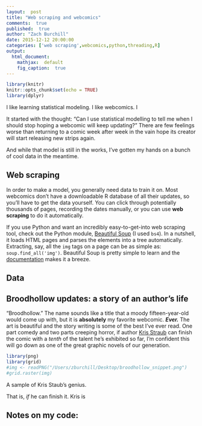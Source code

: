 ```yaml
---
layout:  post
title: "Web scraping and webcomics"
comments:  true
published:  true
author: "Zach Burchill"
date: 2015-12-12 20:00:00
categories: ['web scraping',webcomics,python,threading,R]
output:
  html_document:
    mathjax:  default
    fig_caption:  true
---
```


```r
library(knitr)
knitr::opts_chunk$set(echo = TRUE)
library(dplyr)
```

I like learning statistical modeling. I like webcomics.  I 

It started with the thought: "Can I use statistical modelling to tell me when I should stop hoping a webcomic will keep updating?"  There are few feelings worse than returning to a comic week after week in the vain hope its creator will start releasing new strips again.

And while that model is still in the works, I've gotten my hands on a bunch of cool data in the meantime.

## Web scraping

In order to make a model, you generally need data to train it on.  Most webcomics don't have a downloadable R database of all their updates, so you'll have to get the data yourself.  You can click through potentially thousands of pages, recording the dates manually, or you can use **web scraping** to do it automatically.

If you use Python and want an incredibly easy-to-get-into web scraping tool, check out the Python module, [Beautiful Soup](http://www.crummy.com/software/BeautifulSoup/) (I used `bs4`). In a nutshell, it loads HTML pages and parses the elements into a tree automatically. Extracting, say, all the `img` tags on a page can be as simple as: `soup.find_all('img')`. Beautiful Soup is pretty simple to learn and the [documentation](http://www.crummy.com/software/BeautifulSoup/bs4/doc/) makes it a breeze. 

## Data

## Broodhollow updates: a story of an author's life

"Broodhollow."  The name sounds like a title that a moody fifteen-year-old would come up with, but it is **absolutely** my favorite webcomic. _**Ever.**_ The art is beautiful and the story writing is some of the best I've ever read. One part comedy and two parts creeping horror, if author [Kris Straub](http://studios.chainsawsuit.com/) can finish the comic with a _tenth_ of the talent he's exhibited so far, I'm confident this will go down as one of the great graphic novels of our generation.

```r
library(png)
library(grid)
#img <- readPNG("/Users/zburchill/Desktop/broodhollow_snippet.png")
#grid.raster(img)
```

<p class = "figcaption">A sample of Kris Staub's genius.</p>
 
That is, _if_ he can finish it.  Kris is 

## Notes on my code:


